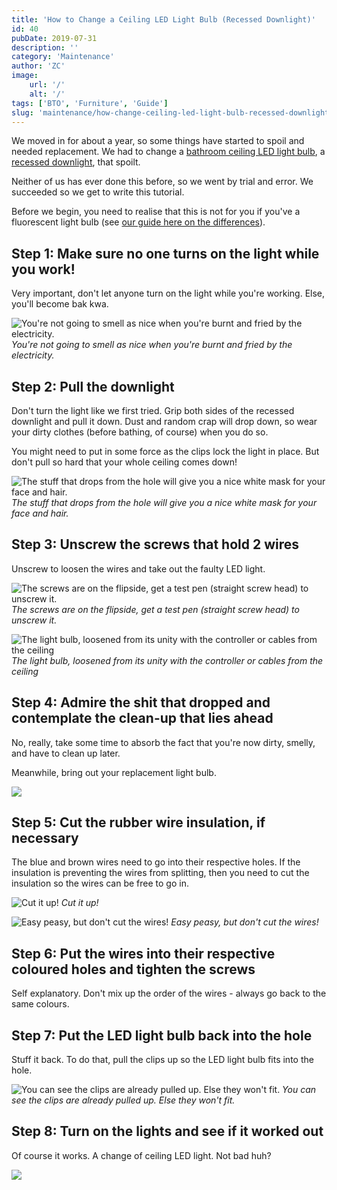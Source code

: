 ```yaml
---
title: 'How to Change a Ceiling LED Light Bulb (Recessed Downlight)'
id: 40
pubDate: 2019-07-31
description: ''
category: 'Maintenance'
author: 'ZC'
image:
    url: '/'
    alt: '/'
tags: ['BTO', 'Furniture', 'Guide']
slug: 'maintenance/how-change-ceiling-led-light-bulb-recessed-downlight'
---
```


We moved in for about a year, so some things have started to spoil and needed replacement. We had to change a [bathroom ceiling LED light bulb](https://btonomics.com/renovation/our-bto-home-lighting-design-and-lighting-installation/), a [recessed downlight](https://btonomics.com/shopping/how-to-buy-lights-from-taobao/), that spoilt.

Neither of us has ever done this before, so we went by trial and error. We succeeded so we get to write this tutorial.

Before we begin, you need to realise that this is not for you if you've a fluorescent light bulb (see [our guide here on the differences](https://btonomics.com/shopping/how-to-buy-lights-from-taobao/)).

## Step 1: Make sure no one turns on the light while you work!

Very important, don't let anyone turn on the light while you're working. Else, you'll become bak kwa.

![You're not going to smell as nice when you're burnt and fried by the electricity.](./images/40_gourmetfusion1.jpg) _You're not going to smell as nice when you're burnt and fried by the electricity._

## Step 2: Pull the downlight

Don't turn the light like we first tried. Grip both sides of the recessed downlight and pull it down. Dust and random crap will drop down, so wear your dirty clothes (before bathing, of course) when you do so.

You might need to put in some force as the clips lock the light in place. But don't pull so hard that your whole ceiling comes down!

![The stuff that drops from the hole will give you a nice white mask for your face and hair.](./images/40_IMG_20190728_232054.jpg) _The stuff that drops from the hole will give you a nice white mask for your face and hair._

## Step 3: Unscrew the screws that hold 2 wires

Unscrew to loosen the wires and take out the faulty LED light.

![The screws are on the flipside, get a test pen (straight screw head) to unscrew it.](./images/40_IMG_20190728_232115.jpg) _The screws are on the flipside, get a test pen (straight screw head) to unscrew it._

![The light bulb, loosened from its unity with the controller or cables from the ceiling](./images/40_IMG_20190728_232344.jpg) _The light bulb, loosened from its unity with the controller or cables from the ceiling_

## Step 4: Admire the shit that dropped and contemplate the clean-up that lies ahead

No, really, take some time to absorb the fact that you're now dirty, smelly, and have to clean up later.

Meanwhile, bring out your replacement light bulb.

![ ](./images/40_IMG_20190728_232359.jpg)

## Step 5: Cut the rubber wire insulation, if necessary

The blue and brown wires need to go into their respective holes. If the insulation is preventing the wires from splitting, then you need to cut the insulation so the wires can be free to go in.

![Cut it up!](./images/40_IMG_20190728_232828.jpg) _Cut it up!_

![Easy peasy, but don't cut the wires!](./images/40_IMG_20190728_233011.jpg) _Easy peasy, but don't cut the wires!_

## Step 6: Put the wires into their respective coloured holes and tighten the screws

Self explanatory. Don't mix up the order of the wires - always go back to the same colours.

## Step 7: Put the LED light bulb back into the hole

Stuff it back. To do that, pull the clips up so the LED light bulb fits into the hole.

![You can see the clips are already pulled up. Else they won't fit.](./images/40_IMG_20190728_233259.jpg) _You can see the clips are already pulled up. Else they won't fit._

## Step 8: Turn on the lights and see if it worked out

Of course it works. A change of ceiling LED light. Not bad huh?

![ ](./images/40_IMG_20190728_234111.jpg)
